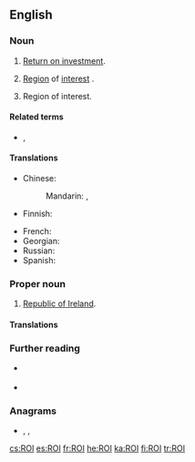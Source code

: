 {{also|roi|rồi|Rói}}
==English==

===Noun===
{{en-noun}}

# {{lb|en|accounting|acronym}} [[return on investment|Return on investment]].
# {{lb|en|photography|acronym}} [[region|Region]] of [[interest|interest]] {{gloss|in digital images}}.
# {{lb|en|military|espionage|acronym}} Region of interest.

====Related terms====
* {{sense|finance}} {{l|en|ROE}}, {{l|en|ROR}}

====Translations====
<!--Abbreviations only, if they exist-->
{{trans-top|return on Investment}}
* Chinese:
*: Mandarin: {{t|cmn|投資回報率|sc=Hani}}, {{t|cmn|投资回报率|tr=tóuzī huíbàolǜ|sc=Hani}}
* Finnish: {{t+|fi|ROI}}
{{trans-mid}}
* French: {{t+|fr|retour sur investissement|m}}
* Georgian: {{t|ka|მოგება საინვესტიციო კაპიტალიდან }}
* Russian: {{t-needed|ru}}
* Spanish: {{t|es|retorno de la inversión|m}}
{{trans-bottom}}

{{trans-top|region of interest (in digital images)}}
{{trans-mid}}
{{trans-bottom}}

{{trans-top|region of interest (military, espionage)}}
{{trans-mid}}
{{trans-bottom}}

===Proper noun===
{{en-proper noun}}

# {{lb|en|acronym}} [[Republic of Ireland]].

====Translations====
{{trans-top|Republic of Ireland}}
{{trans-mid}}
{{trans-bottom}}

===Further reading===
* {{sense|accounting}} {{projectlink|wikipedia|Return on investment}}
* {{sense|photography}} {{projectlink|wikipedia|Region of interest}}

===Anagrams===
* {{l|en|OIr}}, {{l|en|Rio}}, {{l|en|RIO}}

[[cs:ROI]]
[[es:ROI]]
[[fr:ROI]]
[[he:ROI]]
[[ka:ROI]]
[[fi:ROI]]
[[tr:ROI]]